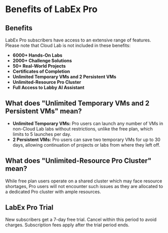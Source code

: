 # Benefits of LabEx Pro

## Benefits

LabEx Pro subscribers have access to an extensive range of features. Please note that Cloud Lab is not included in these benefits:

- **6000+ Hands-On Labs**
- **2000+ Challenge Solutions** 
- **50+ Real-World Projects** 
- **Certificates of Completion** 
- **Unlimited Temporary VMs and 2 Persistent VMs**
- **Unlimited-Resource Pro Cluster** 
- **Full Access to Labby AI Assistant** 

## What does "Unlimited Temporary VMs and 2 Persistent VMs" mean?

- **Unlimited Temporary VMs:** Pro users can launch any number of VMs in non-Cloud Lab labs without restrictions, unlike the free plan, which limits to 5 launches per day.
- **2 Persistent VMs:** Pro users can save two temporary VMs for up to 30 days, allowing continuation of projects or labs from where they left off.

## What does "Unlimited-Resource Pro Cluster" mean?

While free plan users operate on a shared cluster which may face resource shortages, Pro users will not encounter such issues as they are allocated to a dedicated Pro cluster with ample resources.

## LabEx Pro Trial

New subscribers get a 7-day free trial. Cancel within this period to avoid charges. Subscription fees apply after the trial period ends.

